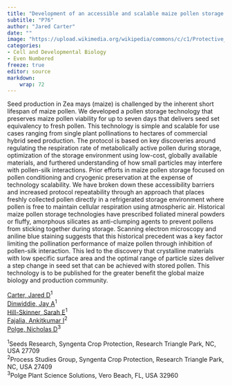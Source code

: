 ```yaml
---
title: "Development of an accessible and scalable maize pollen storage technology"
subtitle: "P76"
author: "Jared Carter"
date: ""
image: "https://upload.wikimedia.org/wikipedia/commons/c/c1/Protective_Coleoptile_Tip_in_Zea_Mays_Embryo_%2847691344541%29.jpg"
categories: 
- Cell and Developmental Biology
- Even Numbered
freeze: true
editor: source
markdown: 
    wrap: 72
---
```


Seed production in Zea mays (maize) is challenged by the inherent short lifespan of maize pollen. We developed a pollen storage technology that preserves maize pollen viability for up to seven days that delivers seed set equivalency to fresh pollen. This technology is simple and scalable for use cases ranging from single plant pollinations to hectares of commercial hybrid seed production. The protocol is based on key discoveries around regulating the respiration rate of metabolically active pollen during storage, optimization of the storage environment using low-cost, globally available materials, and furthered understanding of how small particles may interfere with pollen-silk interactions. Prior efforts in maize pollen storage focused on pollen conditioning and cryogenic preservation at the expense of technology scalability. We have broken down these accessibility barriers and increased protocol repeatability through an approach that places freshly collected pollen directly in a refrigerated storage environment where pollen is free to maintain cellular respiration using atmospheric air. Historical maize pollen storage technologies have prescribed foliated mineral powders or fluffy, amorphous silicates as anti-clumping agents to prevent pollens from sticking together during storage. Scanning electron microscopy and aniline blue staining suggests that this historical precedent was a key factor limiting the pollination performance of maize pollen through inhibition of pollen-silk interaction. This led to the discovery that crystalline materials with low specific surface area and the optimal range of particle sizes deliver a step change in seed set that can be achieved with stored pollen. This technology is to be published for the greater benefit the global maize biology and production community.

<a href='mailto:jared.carter@syngenta.com'>Carter, Jared D</a><sup>1</sup><br><a href='mailto:jay.dinwiddie@syngenta.com'>Dinwiddie, Jay A</a><sup>1</sup><br><a href='mailto:sarah.hill_skinner@syngenta.com'>Hill-Skinner, Sarah E</a><sup>1</sup><br><a href='mailto:ankit.fajalia@syngenta.com'>Fajalia, Ankitkumar I</a><sup>2</sup><br><a href='mailto:polgeni101520@gmail.com'>Polge, Nicholas D</a><sup>3</sup><br>

<sup>1</sup>Seeds Research, Syngenta Crop Protection, Research Triangle Park, NC, USA 27709<br><sup>2</sup>Process Studies Group, Syngenta Crop Protection, Research Triangle Park, NC, USA 27409<br><sup>3</sup>Polge Plant Science Solutions, Vero Beach, FL, USA 32960<br>
